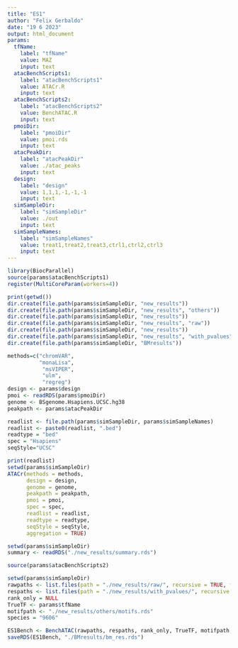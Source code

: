 ```yaml
---
title: "ES1"
author: "Felix Gerbaldo"
date: "19 6 2023"
output: html_document
params:
  tfName:
    label: "tfName"
    value: MAZ
    input: text
  atacBenchScripts1:
    label: "atacBenchScripts1"
    value: ATACr.R
    input: text
  atacBenchScripts2:
    label: "atacBenchScripts2"
    value: BenchATAC.R
    input: text
  pmoiDir:
    label: "pmoiDir"
    value: pmoi.rds
    input: text
  atacPeakDir:
    label: "atacPeakDir"
    value: ./atac_peaks
    input: text
  design:
    label: "design"
    value: 1,1,1,-1,-1,-1
    input: text
  simSampleDir:
    label: "simSampleDir"
    value: ./out
    input: text
  simSampleNames:
    label: "simSampleNames"
    value: treat1,treat2,treat3,ctrl1,ctrl2,ctrl3
    input: text
---
```


```r
library(BiocParallel)
source(params$atacBenchScripts1)
register(MultiCoreParam(workers=4))
```

```r
print(getwd())
dir.create(file.path(params$simSampleDir, "new_results"))
dir.create(file.path(params$simSampleDir, "new_results", "others"))
dir.create(file.path(params$simSampleDir, "new_results"))
dir.create(file.path(params$simSampleDir, "new_results", "raw"))
dir.create(file.path(params$simSampleDir, "new_results"))
dir.create(file.path(params$simSampleDir, "new_results", "with_pvalues"))
dir.create(file.path(params$simSampleDir, "BMresults"))
```

```r
methods=c("chromVAR", 
          "monaLisa",
           "msVIPER", 
           "ulm", 
           "regreg")
design <- params$design
pmoi <- readRDS(params$pmoiDir)
genome <- BSgenome.Hsapiens.UCSC.hg38
peakpath <- params$atacPeakDir

readlist <- file.path(params$simSampleDir, params$simSampleNames)
readlist <- paste0(readlist, ".bed")
readtype = "bed"
spec = "Hsapiens"
seqStyle="UCSC"
```

```r
print(readlist)
setwd(params$simSampleDir)
ATACr(methods = methods, 
      design = design, 
      genome = genome, 
      peakpath = peakpath, 
      pmoi = pmoi, 
      spec = spec, 
      readlist = readlist, 
      readtype = readtype, 
      seqStyle = seqStyle,
      aggregation = TRUE)
```


```r
setwd(params$simSampleDir)
summary <- readRDS("./new_results/summary.rds")
```

```r
source(params$atacBenchScripts2)
```


```r
setwd(params$simSampleDir)
rawpaths <- list.files(path = "./new_results/raw/", recursive = TRUE, full.names = TRUE)
respaths <- list.files(path = "./new_results/with_pvalues/", recursive = TRUE, full.names = TRUE)
rank_only = NULL
TrueTF <- params$tfName
motifpath <- "./new_results/others/motifs.rds"
species = "9606"

ES1Bench <- BenchATAC(rawpaths, respaths, rank_only, TrueTF, motifpath, species)
saveRDS(ES1Bench, "./BMresults/bm_res.rds")
```
